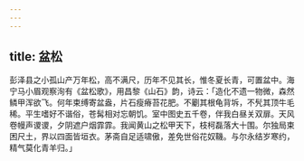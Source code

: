 ```yaml
---
---
---
```

title: 盆松
---



彭泽县之小孤山产万年松，高不满尺，历年不见其长，惟冬夏长青，可置盆中。海宁马小眉观察洵有《盆松歌》，用昌黎《山石》韵，诗云：「造化不遗一物微，森然鳞甲浑欲飞。何年束缚寄盆盎，片石瘦瘠苔花肥。不劚其根龟背坼，不髠其顶牛毛稀。平生嗜好不谐俗，苍髯相对忘朝饥。室中图史五千卷，伴我白昼关双扉。天风卷幔声谡谡，夕阴遮户烟霏霏。我闻黄山之松甲天下，枝柯磊落大十围。尔独局束困尺土，界以四面皆垣衣。茅斋自足适啸傲，差免世俗花奴鞿。与尔永结岁寒约，精气莫化青羊归。」